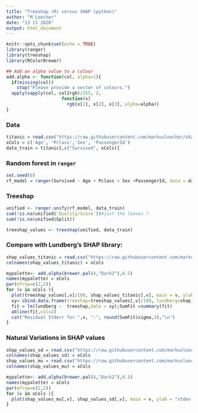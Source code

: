 ```yaml
---
title: "Treeshap (R) versus SHAP (python)"
author: "M Loecher"
date: "13 11 2020"
output: html_document
---
```


```r
knitr::opts_chunk$set(echo = TRUE)
library(ranger)
library(treeshap)
library(RColorBrewer)

## Add an alpha value to a colour
add.alpha <- function(col, alpha=1){
  if(missing(col))
    stop("Please provide a vector of colours.")
  apply(sapply(col, col2rgb)/255, 2, 
                     function(x) 
                       rgb(x[1], x[2], x[3], alpha=alpha))  
}
```

### Data 

```r
titanic = read.csv("https://raw.githubusercontent.com/markusloecher/shap/master/Explore/titanicnoMissingAge.csv")
xCols = c('Age', 'Pclass','Sex', 'PassengerId')
data_train = titanic[,c("Survived", xCols)]
```


### Random forest in `ranger`

```r
set.seed(0)
rf_model = ranger(Survived ~ Age + Pclass + Sex +PassengerId, data = data_train, mtry=2, num.trees = 100, max.depth = 50)
```

### Treeshap

```r
unified <- ranger.unify(rf_model, data_train)
sum(!is.na(unified$`Quality/Score`))#just the leaves ?
sum(!is.na(unified$Split))
```
```r
treeshap_values <- treeshap(unified, data_train)
```

### Compare with Lundberg's SHAP library:

```r
shap_values_titanic = read.csv("https://raw.githubusercontent.com/markusloecher/shap/master/Explore/shap_values_titanic.csv", header=FALSE)
colnames(shap_values_titanic) = xCols
```

```r
mypalette<- add.alpha(brewer.pal(4,"Dark2"),0.5)
names(mypalette) = xCols
par(mfrow=c(2,2))
for (v in xCols ){
  plot(treeshap_values[,v]/100, shap_values_titanic[,v], main = v, ylab = "python SHAP", xlab = "treeshap", col = mypalette[v],pch=20);grid()
  xy= cbind.data.frame(treeshap=treeshap_values[,v]/100, lundberg=shap_values_titanic[,v])
  fit = lm(lundberg ~  treeshap,data = xy);SumFit =summary(fit)
  abline(fit,col=2)
  cat("Residual Stderr for ",v, ":", round(SumFit$sigma,3),"\n")
}
```

### Natural Variations in SHAP values

```r
shap_values_sd = read.csv("https://raw.githubusercontent.com/markusloecher/shap/master/Explore/ShapVals_sd.csv", header=FALSE)
colnames(shap_values_sd) = xCols
shap_values_mu = read.csv("https://raw.githubusercontent.com/markusloecher/shap/master/Explore/ShapVals_mu.csv", header=FALSE)
colnames(shap_values_mu) = xCols
```


```r
mypalette<- add.alpha(brewer.pal(4,"Dark2"),0.5)
names(mypalette) = xCols
par(mfrow=c(2,2))
for (v in xCols ){
  plot(shap_values_mu[,v], shap_values_sd[,v], main = v, ylab = "stdev SHAP", xlab = "mean SHAP", col = mypalette[v],pch=20, ylim = c(0,0.03),xlim = c(-0.25,0.6));grid()
}
```

